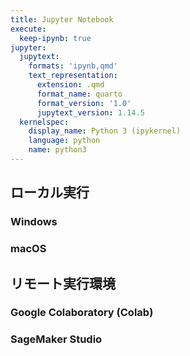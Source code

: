 ```yaml
---
title: Jupyter Notebook
execute:
  keep-ipynb: true
jupyter:
  jupytext:
    formats: 'ipynb,qmd'
    text_representation:
      extension: .qmd
      format_name: quarto
      format_version: '1.0'
      jupytext_version: 1.14.5
  kernelspec:
    display_name: Python 3 (ipykernel)
    language: python
    name: python3
---
```


## ローカル実行

### Windows

### macOS

## リモート実行環境

### Google Colaboratory (Colab)

### SageMaker Studio